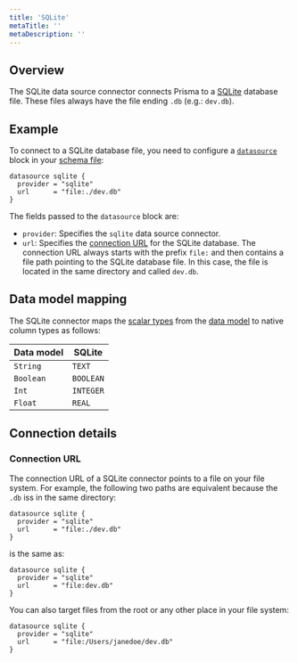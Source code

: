 ```yaml
---
title: 'SQLite'
metaTitle: ''
metaDescription: ''
---
```


## Overview

The SQLite data source connector connects Prisma to a [SQLite](https://www.sqlite.org/) database file. These files always have the file ending `.db` (e.g.: `dev.db`).

## Example

To connect to a SQLite database file, you need to configure a [`datasource`]() block in your [schema file]():

```prisma
datasource sqlite {
  provider = "sqlite"
  url      = "file:./dev.db"
}
```

The fields passed to the `datasource` block are:

- `provider`: Specifies the `sqlite` data source connector.
- `url`: Specifies the [connection URL](./connection-urls) for the SQLite database. The connection URL always starts with the prefix `file:` and then contains a file path pointing to the SQLite database file. In this case, the file is located in the same directory and called `dev.db`.

## Data model mapping

The SQLite connector maps the [scalar types](..//prisma-schema/data-model#scalar-types) from the [data model](..//prisma-schema/data-model) to native column types as follows:

| Data model | SQLite    |
| ---------- | --------- |
| `String`   | `TEXT`    |
| `Boolean`  | `BOOLEAN` |
| `Int`      | `INTEGER` |
| `Float`    | `REAL`    |

## Connection details

### Connection URL

The connection URL of a SQLite connector points to a file on your file system. For example, the following two paths are equivalent because the `.db` iss in the same directory:

```prisma
datasource sqlite {
  provider = "sqlite"
  url      = "file:./dev.db"
}
```

is the same as:

```prisma
datasource sqlite {
  provider = "sqlite"
  url      = "file:dev.db"
}
```

You can also target files from the root or any other place in your file system:

```prisma
datasource sqlite {
  provider = "sqlite"
  url      = "file:/Users/janedoe/dev.db"
}
```
